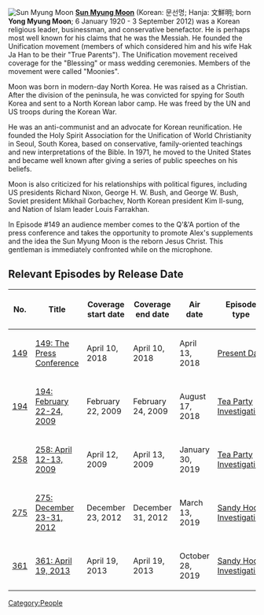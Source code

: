 [[File:Sun Myung Moon.png|thumb|Sun Myung Moon]]
'''[https://en.wikipedia.org/wiki/Sun_Myung_Moon Sun Myung Moon]''' (Korean: 문선명; Hanja: 文鮮明; born '''Yong Myung Moon'''; 6 January 1920 - 3 September 2012) was a Korean religious leader, businessman, and conservative benefactor.  He is perhaps most well known for his claims that he was the Messiah.  He founded the Unification movement (members of which considered him and his wife Hak Ja Han to be their "True Parents").  The Unification movement received coverage for the "Blessing" or mass wedding ceremonies.  Members of the movement were called "Moonies".

Moon was born in modern-day North Korea.  He was raised as a Christian.  After the division of the peninsula, he was convicted for spying for South Korea and sent to a North Korean labor camp.  He was freed by the UN and US troops during the Korean War.

He was an anti-communist and an advocate for Korean reunification.  He founded the Holy Spirit Association for the Unification of World Christianity in Seoul, South Korea, based on conservative, family-oriented teachings and new interpretations of the Bible. In 1971, he moved to the United States and became well known after giving a series of public speeches on his beliefs.

Moon is also criticized for his relationships with political figures, including US presidents Richard Nixon, George H. W. Bush, and George W. Bush, Soviet president Mikhail Gorbachev, North Korean president Kim Il-sung, and Nation of Islam leader Louis Farrakhan.

In Episode #149 an audience member comes to the Q'&'A portion of the press conference and takes the opportunity to promote Alex's supplements and the idea the Sun Myung Moon is the reborn Jesus Christ.  This gentleman is immediately confronted while on the microphone.

==Relevant Episodes by Release Date==
{| class="fandom-table"
!No.
!Title
!Coverage
start date
!Coverage
end date
!Air date
!Episode type
|-
|[[149: The Press Conference|149]]
|[[149: The Press Conference]]
|April 10, 2018
|April 10, 2018
|April 13, 2018
|[[:Category:Present Day|Present Day]]
|-
|[[194: February 22-24, 2009|194]]
|[[194: February 22-24, 2009]]
|February 22, 2009
|February 24, 2009
|August 17, 2018
|[[:Category:Tea Party Investigation|Tea Party Investigation]]
|-
|[[258: April 12-13, 2009|258]]
|[[258: April 12-13, 2009]]
|April 12, 2009
|April 13, 2009
|January 30, 2019
|[[:Category:Tea Party Investigation|Tea Party Investigation]]
|-
|[[275: December 23-31, 2012|275]]
|[[275: December 23-31, 2012]]
|December 23, 2012
|December 31, 2012
|March 13, 2019
|[[:Category:Sandy Hook Investigation|Sandy Hook Investigation]]
|-
|[[361: April 19, 2013|361]]
|[[361: April 19, 2013]]
|April 19, 2013
|April 19, 2013
|October 28, 2019
|[[:Category:Sandy Hook Investigation|Sandy Hook Investigation]]
|}

[[Category:People]]
